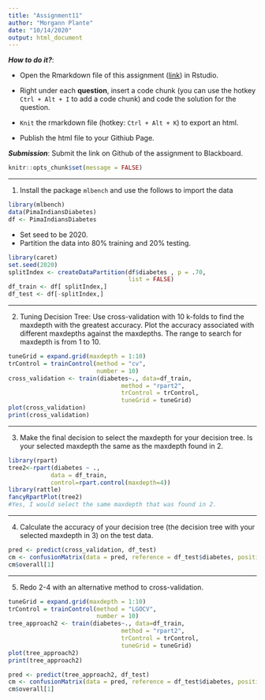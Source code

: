 ```yaml
---
title: "Assignment11"
author: "Morgann Plante"
date: "10/14/2020"
output: html_document
---
```


***How to do it?***: 

- Open the Rmarkdown file of this assignment ([link](fa2020_assignment11.Rmd)) in Rstudio. 

- Right under each **question**, insert  a code chunk (you can use the hotkey `Ctrl + Alt + I` to add a code chunk) and code the solution for the question. 

- `Knit` the rmarkdown file (hotkey: `Ctrl + Alt + K`) to export an html.  

-  Publish the html file to your Githiub Page. 

***Submission***: Submit the link on Github of the assignment to Blackboard.

```r
knitr::opts_chunk$set(message = FALSE)
```


-------

1. Install the package `mlbench` and use the follows to import the data

```r
library(mlbench)
data(PimaIndiansDiabetes)
df <- PimaIndiansDiabetes
```

- Set seed to be 2020. 
- Partition the data into 80% training and 20% testing.  
```r
library(caret)
set.seed(2020)
splitIndex <- createDataPartition(df$diabetes , p = .70, 
                                  list = FALSE)
df_train <- df[ splitIndex,]
df_test <- df[-splitIndex,]
```

-------

2. Tuning Decision Tree:  Use cross-validation with 10 k-folds to find the maxdepth with the greatest accuracy. Plot the accuracy associated with different maxdepths against the maxdepths. The range to search for maxdepth is from 1 to 10. 
```r
tuneGrid = expand.grid(maxdepth = 1:10)
trControl = trainControl(method = "cv",
                         number = 10)
cross_validation <- train(diabetes~., data=df_train, 
                                method = "rpart2", 
                                trControl = trControl,
                                tuneGrid = tuneGrid)
plot(cross_validation)
print(cross_validation)
```

-------

3. Make the final decision to select the maxdepth for your decision tree.  Is your selected maxdepth the same as the maxdepth found in 2. 
```r
library(rpart)
tree2<-rpart(diabetes ~ ., 
            data = df_train,
            control=rpart.control(maxdepth=4))
library(rattle)
fancyRpartPlot(tree2)
#Yes, I would select the same maxdepth that was found in 2.
```

-------

4. Calculate the accuracy of your decision tree (the decision tree with your selected maxdepth in 3) on the test data. 
```r
pred <- predict(cross_validation, df_test)
cm <- confusionMatrix(data = pred, reference = df_test$diabetes, positive = "pos")
cm$overall[1]
```

-------

5. Redo 2-4 with an alternative method to cross-validation. 
```r
tuneGrid = expand.grid(maxdepth = 1:10)
trControl = trainControl(method = "LGOCV",
                         number = 10)
tree_approach2 <- train(diabetes~., data=df_train, 
                                method = "rpart2", 
                                trControl = trControl,
                                tuneGrid = tuneGrid)
plot(tree_approach2)
print(tree_approach2)

pred <- predict(tree_approach2, df_test)
cm <- confusionMatrix(data = pred, reference = df_test$diabetes, positive = "pos")
cm$overall[1]
```

